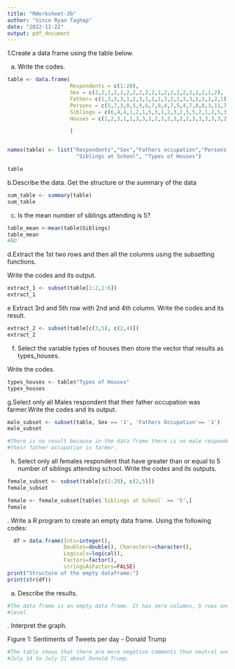 ```yaml
---
title: "RWorksheet-3b"
author: "Vince Ryan Taghap"
date: "2022-11-22"
output: pdf_document
---
```



\hfill\break
1.Create a data frame using the table below.

a. Write the codes.
```r
table <- data.frame(
                    Respondents = c(1:20),
                    Sex = c(2,2,1,2,2,2,2,2,2,2,1,2,2,2,2,2,2,2,1,2),
                    Father= c(1,3,3,3,1,2,3,1,1,1,3,2,1,3,3,1,3,1,2,1),
                    Persons = c(5,7,3,8,5,9,6,7,8,4,7,5,4,7,8,8,3,11,7,6),
                    Siblings = c(6,4,4,1,2,1,5,3,1,2,3,2,5,5,2,1,2,5,3,2),
                    Houses = c(1,2,3,1,1,3,3,1,2,3,2,3,2,2,3,3,3,3,3,2)

                    )


names(table) <- list("Respondents","Sex","Fathers occupation","Persons at Home",
                      "Siblings at School", "Types of Houses")

table
```
\hfill
b.Describe the data. Get the structure or the summary of the data
```r
sum_table <- summary(table)
sum_table
```
\hfill
c. Is the mean number of siblings attending is 5?
```r
table_mean <-mean(table$Siblings)
table_mean
#NO
```
\hfill
d.Extract the 1st two rows and then all the columns using the subsetting 
functions.

Write the codes and its output.

```r
extract_1 <- subset(table[1:2,1:6])
extract_1
```
\hfill
e Extract 3rd and 5th row with 2nd and 4th column. Write the codes and its
result.
```r
extract_2 <- subset(table[c(3,5), c(2,4)])
extract_2
```
\hfill
f. Select the variable types of houses then store the vector that results as 
types_houses.

Write the codes.
```r
types_houses <- table$"Types of Houses"
types_houses
```
\hfill
g.Select only all Males respondent that their father occupation was farmer.Write
the codes and its output.

```r
male_subset <- subset(table, Sex == '1', 'Fathers Occupation'== '1') 
male_subset

#There is no result because in the data frame there is no male respondents that 
#their father occupation is farmer.
```
\hfill
h. Select only all females respondent that have greater than or equal to 5
number of siblings attending school. Write the codes and its outputs.
```r
female_subset <- subset(table[c(1:20), c(2,5)])
female_subset

female <- female_subset[table$`Siblings at School` >= '5',]
female
```
\hfill\break
2. Write a R program to create an empty data frame. Using the following codes:
```r
  df = data.frame(Ints=integer(),
                  Doubles=double(), Characters=character(),
                  Logicals=logical(),
                  Factors=factor(),
                  stringsAsFactors=FALSE)
print("Structure of the empty dataframe:")
print(str(df))
```
\hfill
a. Describe the results.
```r
#The data frame is an empty data frame. It has zero columns, 5 rows and zero 
#level.
```
\hfill\break
3. Interpret the graph.

Figure 1: Sentiments of Tweets per day - Donald Trump
```r
#The table shows that there are more negative comments than neutral and positive comments from 
#July 14 to July 21 about Donald Trump.
```








